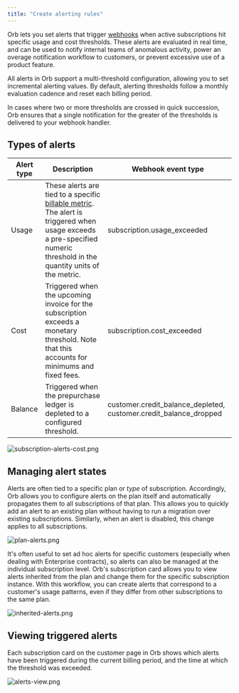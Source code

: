 ```yaml
---
title: "Create alerting rules"
---
```


Orb lets you set alerts that trigger [webhooks](/guides/integrations-and-exports/webhooks) when active subscriptions hit specific usage and cost thresholds. These alerts are evaluated in real time, and can be used to notify internal teams of anomalous activity, power an overage notification workflow to customers, or prevent excessive use of a product feature.

All alerts in Orb support a multi-threshold configuration, allowing you to set incremental alerting values. By default, alerting thresholds follow a monthly evaluation cadence and reset each billing period.

In cases where two or more thresholds are crossed in quick succession, Orb ensures that a single notification for the greater of the thresholds is delivered to your webhook handler.

## Types of alerts[](#types-of-alerts "Direct link to heading")

| Alert type | Description                                                                                                                                                                                                           | Webhook event type                                                    |
| ---------- | --------------------------------------------------------------------------------------------------------------------------------------------------------------------------------------------------------------------- | --------------------------------------------------------------------- |
| Usage      | These alerts are tied to a specific [billable metric](/guides/events-and-metrics/construct-metrics). The alert is triggered when usage exceeds a pre-specified numeric threshold in the quantity units of the metric. | subscription.usage\_exceeded                                          |
| Cost       | Triggered when the upcoming invoice for the subscription exceeds a monetary threshold. Note that this accounts for minimums and fixed fees.                                                                           | subscription.cost\_exceeded                                           |
| Balance    | Triggered when the prepurchase ledger is depleted to a configured threshold.                                                                                                                                          | customer.credit\_balance\_depleted, customer.credit\_balance\_dropped |

![subscription-alerts-cost.png](/images/guides/product-catalog/subscription-alerts-cost-39b9b692f50e628d6d6bcd81f5b73c74.png "A multi-threshold cost alert")

## Managing alert states[](#managing-alert-states "Direct link to heading")

Alerts are often tied to a specific plan or _type_ of subscription. Accordingly, Orb allows you to configure alerts on the plan itself and automatically propagates them to all subscriptions of that plan. This allows you to quickly add an alert to an existing plan without having to run a migration over existing subscriptions. Similarly, when an alert is disabled, this change applies to all subscriptions.

![plan-alerts.png](/images/guides/product-catalog/plan-alerts-491cfeb33e7708d369da4ad3c91c4f06.png "Multi-threshold usage alert for the plan")

It's often useful to set ad hoc alerts for specific customers (especially when dealing with Enterprise contracts), so alerts can also be managed at the individual subscription level. Orb's subscription card allows you to view alerts inherited from the plan and change them for the specific subscription instance. With this workflow, you can create alerts that correspond to a customer's usage patterns, even if they differ from other subscriptions to the same plan.

![inherited-alerts.png](/images/guides/product-catalog/inherited-alerts-71da0e5039fbc2854d01789e6aef51f6.png "Each subscription shows inherited alerts")

## Viewing triggered alerts[](#viewing-triggered-alerts "Direct link to heading")

Each subscription card on the customer page in Orb shows which alerts have been triggered during the current billing period, and the time at which the threshold was exceeded.

![alerts-view.png](/images/guides/product-catalog/alerts-view-5e77c400c21f4e200c6370b554c6d3a5.png)